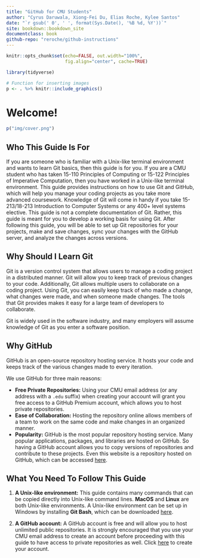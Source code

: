 ```yaml
---
title: "GitHub for CMU Students"
author: "Cyrus Daruwala, Xiong-Fei Du, Elias Roche, Kylee Santos"
date: "`r gsub(' 0', ' ', format(Sys.Date(), '%B %d, %Y'))`"
site: bookdown::bookdown_site
documentclass: book
github-repo: "reroche/github-instructions"
---
```


```r
knitr::opts_chunk$set(echo=FALSE, out.width="100%",
                      fig.align="center", cache=TRUE)

library(tidyverse)

# Function for inserting images
p <- . %>% knitr::include_graphics()
```

# Welcome! {-}

```r
p("img/cover.png")
```

## Who This Guide Is For {-}

If you are someone who is familiar with a Unix-like terminal environment and wants to learn Git basics, then this guide is for you. If you are a CMU student who has taken 15-110 Principles of Computing or 15-122 Principles of Imperative Computation, then you have worked in a Unix-like terminal environment. This guide provides instructions on how to use Git and GitHub, which will help you manage your coding projects as you take more advanced coursework. Knowledge of Git will come in handy if you take 15-213/18-213 Introduction to Computer Systems or any 400+ level systems elective. This guide is not a complete documentation of Git. Rather, this guide is meant for you to develop a working basis for using Git. After following this guide, you will be able to set up Git repositories for your projects, make and save changes, sync your changes with the GitHub server, and analyze the changes across versions.

## Why Should I Learn Git {-}

Git is a version control system that allows users to manage a coding project in a distributed manner. Git will allow you to keep track of previous changes to your code. Additionally, Git allows multiple users to collaborate on a coding project. Using Git, you can easily keep track of who made a change, what changes were made, and when someone made changes. The tools that Git provides makes it easy for a large team of developers to collaborate.

Git is widely used in the software industry, and many employers will assume knowledge of Git as you enter a software position.

## Why GitHub {-}

GitHub is an open-source repository hosting service. It hosts your code and keeps track of the various changes made to every iteration.

We use GitHub for three main reasons:

- **Free Private Repositories:** Using your CMU email address (or any address with a `.edu` suffix) when creating your account will grant you free access to a GitHub Premium account, which allows you to host private repositories.
- **Ease of Collaboration:** Hosting the repository online allows members of a team to work on the same code and make changes in an organized manner.
- **Popularity:** GitHub is the most popular repository hosting service. Many popular applications, packages, and libraries are hosted on GitHub. So having a GitHub account allows you to copy versions of repositories and contribute to these projects. Even this website is a repository hosted on GitHub, which can be accessed [here](https://github.com/reroche/github-instructions/).

## What You Need To Follow This Guide {-}

(1) **A Unix-like environment:** This guide contains many commands that can be copied directly into Unix-like command lines. **MacOS** and **Linux** are both Unix-like environments. A Unix-like environment can be set up in Windows by installing **Git Bash**, which can be downloaded [here](https://gitforwindows.org/).

(2) **A GitHub account:** A GitHub account is free and will allow you to host unlimited public repositories. It is strongly encouraged that you use your CMU email address to create an account before proceeding with this guide to have access to private repositories as well. Click [here](https://github.com/join?source=header-home) to create your account.

